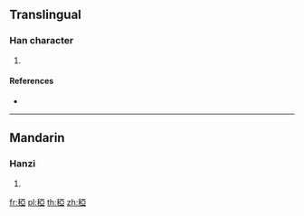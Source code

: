 {{character info/new}}
{{also|䅉}}
==Translingual==

===Han character===
{{Han char|rn=115|rad=禾|as=08|sn=13|four=|canj=HDMLM}}

# {{defn|Han|sort=禾08}}

====References====
* {{Han ref|kx=0854.210|dkj=25094|dj=1279.120|hdz=42611.050|uh=7A0F|ud=31247}}

----

==Mandarin==

===Hanzi===
{{cmn-hanzi|sim=䅉|pin=[[lèng]] ([[leng4]]), [[líng]] ([[ling2]]), [[yà]] ([[ya4]])|wg=leng<sup>4</sup>, ling<sup>2</sup>, ya<sup>4</sup>}}

# {{defn|lang=cmn|sort=禾08}}

[[fr:稏]]
[[pl:稏]]
[[th:稏]]
[[zh:稏]]